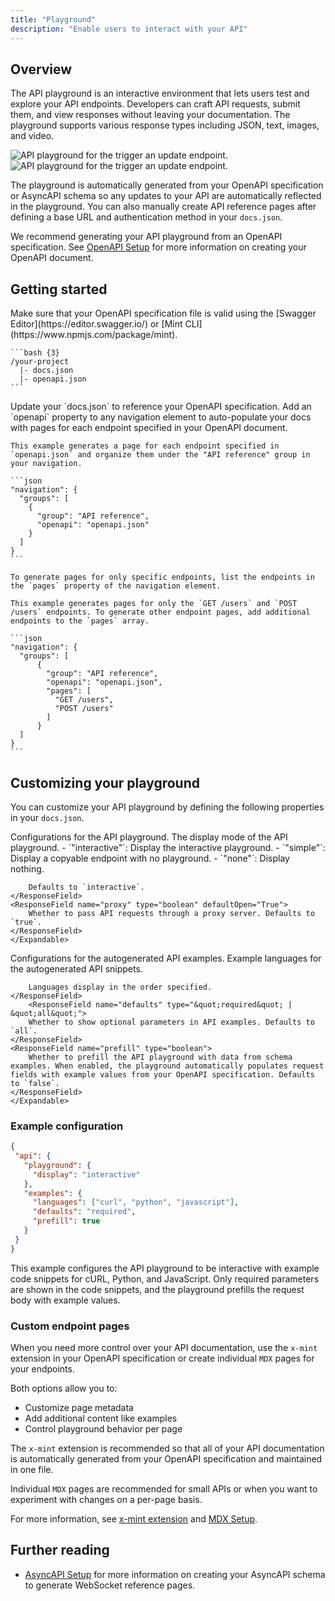 ```yaml
---
title: "Playground"
description: "Enable users to interact with your API"
---
```


## Overview

The API playground is an interactive environment that lets users test and explore your API endpoints. Developers can craft API requests, submit them, and view responses without leaving your documentation. The playground supports various response types including JSON, text, images, and video.

<Frame>
  <img src="/images/playground/API-playground-light.png" alt="API playground for the trigger an update endpoint." className="block dark:hidden" />
  <img src="/images/playground/API-playground-dark.png" alt="API playground for the trigger an update endpoint." className="hidden dark:block" />
</Frame>

The playground is automatically generated from your OpenAPI specification or AsyncAPI schema so any updates to your API are automatically reflected in the playground. You can also manually create API reference pages after defining a base URL and authentication method in your `docs.json`.

We recommend generating your API playground from an OpenAPI specification. See [OpenAPI Setup](/api-playground/openapi-setup) for more information on creating your OpenAPI document.

## Getting started

<Steps>
  <Step title="Add your OpenAPI specification file.">
    <Info>
    Make sure that your OpenAPI specification file is valid using the [Swagger Editor](https://editor.swagger.io/) or [Mint CLI](https://www.npmjs.com/package/mint).
    </Info>

    ```bash {3}
    /your-project
      |- docs.json
      |- openapi.json
    ```

  </Step>
  <Step title="Configure `docs.json`.">
    Update your `docs.json` to reference your OpenAPI specification. Add an `openapi` property to any navigation element to auto-populate your docs with pages for each endpoint specified in your OpenAPI document.

    This example generates a page for each endpoint specified in `openapi.json` and organize them under the "API reference" group in your navigation.

    ```json
    "navigation": {
      "groups": [
        {
          "group": "API reference",
          "openapi": "openapi.json"
        }
      ]
    }
    ```

    To generate pages for only specific endpoints, list the endpoints in the `pages` property of the navigation element.

    This example generates pages for only the `GET /users` and `POST /users` endpoints. To generate other endpoint pages, add additional endpoints to the `pages` array.
    
    ```json
    "navigation": {
      "groups": [
          {
            "group": "API reference",
            "openapi": "openapi.json",
            "pages": [
              "GET /users",
              "POST /users"
            ]
          }
      ]
    }
    ```

  </Step>
</Steps>

## Customizing your playground

You can customize your API playground by defining the following properties in your `docs.json`.

<ResponseField name="playground" type="object">
    Configurations for the API playground.
    <Expandable title="playground" defaultOpen="True">
    <ResponseField name="display" type="&quot;interactive&quot; | &quot;simple&quot; | &quot;none&quot;">
        The display mode of the API playground.
        - `"interactive"`: Display the interactive playground.
        - `"simple"`: Display a copyable endpoint with no playground.
        - `"none"`: Display nothing.

        Defaults to `interactive`.
    </ResponseField>
    <ResponseField name="proxy" type="boolean" defaultOpen="True">
        Whether to pass API requests through a proxy server. Defaults to `true`.
    </ResponseField>
    </Expandable>
</ResponseField>

<ResponseField name="examples" type="object">
    Configurations for the autogenerated API examples.
    <Expandable title="examples" defaultOpen="True">
    <ResponseField name="languages" type="array of string">
        Example languages for the autogenerated API snippets.

        Languages display in the order specified.
    </ResponseField>
        <ResponseField name="defaults" type="&quot;required&quot; | &quot;all&quot;">
        Whether to show optional parameters in API examples. Defaults to `all`.
    </ResponseField>
    <ResponseField name="prefill" type="boolean">
        Whether to prefill the API playground with data from schema examples. When enabled, the playground automatically populates request fields with example values from your OpenAPI specification. Defaults to `false`.
    </ResponseField>
    </Expandable>
</ResponseField>

### Example configuration

```json
{
 "api": {
   "playground": {
     "display": "interactive"
   },
   "examples": {
     "languages": ["curl", "python", "javascript"],
     "defaults": "required",
     "prefill": true
   }
 }
}
```

This example configures the API playground to be interactive with example code snippets for cURL, Python, and JavaScript. Only required parameters are shown in the code snippets, and the playground prefills the request body with example values.

### Custom endpoint pages

When you need more control over your API documentation, use the `x-mint` extension in your OpenAPI specification or create individual `MDX` pages for your endpoints.

Both options allow you to:

- Customize page metadata
- Add additional content like examples
- Control playground behavior per page

The `x-mint` extension is recommended so that all of your API documentation is automatically generated from your OpenAPI specification and maintained in one file.

Individual `MDX` pages are recommended for small APIs or when you want to experiment with changes on a per-page basis.

For more information, see [x-mint extension](/api-playground/openapi-setup#x-mint-extension) and [MDX Setup](/api-playground/mdx/configuration).

## Further reading

- [AsyncAPI Setup](/api-playground/asyncapi/setup) for more information on creating your AsyncAPI schema to generate WebSocket reference pages.
